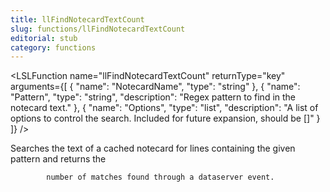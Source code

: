 ```yaml
---
title: llFindNotecardTextCount
slug: functions/llFindNotecardTextCount
editorial: stub
category: functions
---
```


<LSLFunction
	name="llFindNotecardTextCount"
	returnType="key"
	arguments={[
	{
		"name": "NotecardName",
		"type": "string"
	},
	{
		"name": "Pattern",
		"type": "string",
		"description": "Regex pattern to find in the notecard text."
	},
	{
		"name": "Options",
		"type": "list",
		"description": "A list of options to control the search. Included for future expansion, should be []"
	}
]}
/>

Searches the text of a cached notecard for lines containing the given pattern and returns the 

            number of matches found through a dataserver event.

            
